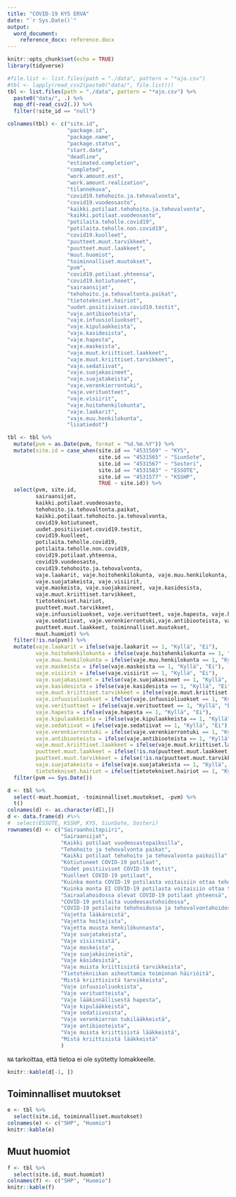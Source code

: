 ```yaml
---
title: "COVID-19 KYS ERVA"
date: "`r Sys.Date()`"
output:
  word_document:
    reference_docx: reference.docx
---
```


```r
knitr::opts_chunk$set(echo = TRUE)
library(tidyverse)

#file.list <- list.files(path = "./data", pattern = "*ajo.csv")
#tbl <- lapply(read_csv2(paste0("data/", file.list)))
tbl <- list.files(path = "./data", pattern = "*ajo.csv") %>% 
  paste0("data/", .) %>% 
  map_df(~read_csv2(.)) %>% 
  filter(!site_id == "null")

colnames(tbl) <- c("site.id",
                   "package.id",
                   "package.name",
                   "package.status",
                   "start.date",
                   "deadline",
                   "estimated.completion",
                   "completed",
                   "work.amount.est",
                   "work.amount.realization",
                   "tilannekuva",
                   "covid19.tehohoito.ja.tehovalvonta",
                   "covid19.vuodeosasto",
                   "kaikki.potilaat.tehohoito.ja.tehovalvonta",
                   "kaikki.potilaat.vuodeosasto",
                   "potilaita.teholle.covid19",
                   "potilaita.teholle.non.covid19",
                   "covid19.kuolleet",
                   "puutteet.muut.tarvikkeet",
                   "puutteet.muut.laakkeet",
                   "muut.huomiot",
                   "toiminnalliset.muutokset",
                   "pvm",
                   "covid19.potilaat.yhteensa",
                   "covid19.kotiutuneet",
                   "sairaansijat",
                   "tehohoito.ja.tehovaltonta.paikat",
                   "tietotekniset.hairiot",
                   "uudet.positiiviset.covid19.testit",
                   "vaje.antibiooteista",
                   "vaje.infuusioliuokset",
                   "vaje.kipulaakkeista",
                   "vaje.kasidesista",
                   "vaje.hapesta",
                   "vaje.maskeista",
                   "vaje.muut.kriittiset.laakkeet",
                   "vaje.muut.kriittiset.tarvikkeet",
                   "vaje.sedatiivat",
                   "vaje.suojakasineet",
                   "vaje.suojatakeista",
                   "vaje.verenkierrontuki",
                   "vaje.verituotteet",
                   "vaje.visiirit",
                   "vaje.hoitohenkilokunta",
                   "vaje.laakarit",
                   "vaje.muu.henkilokunta",
                   "lisatiedot")

tbl <- tbl %>% 
  mutate(pvm = as.Date(pvm, format = "%d.%m.%Y")) %>% 
  mutate(site.id = case_when(site.id == "4531569" ~ "KYS",
                             site.id == "4531565" ~ "SiunSote",
                             site.id == "4531567" ~ "Sosteri",
                             site.id == "4531583" ~ "ESSOTE",
                             site.id == "4531577" ~ "KSSHP",
                             TRUE ~ site.id)) %>% 
  select(pvm, site.id, 
         sairaansijat, 
         kaikki.potilaat.vuodeosasto, 
         tehohoito.ja.tehovaltonta.paikat, 
         kaikki.potilaat.tehohoito.ja.tehovalvonta,
         covid19.kotiutuneet,
         uudet.positiiviset.covid19.testit, 
         covid19.kuolleet, 
         potilaita.teholle.covid19,
         potilaita.teholle.non.covid19, 
         covid19.potilaat.yhteensa, 
         covid19.vuodeosasto,
         covid19.tehohoito.ja.tehovalvonta,
         vaje.laakarit, vaje.hoitohenkilokunta, vaje.muu.henkilokunta,
         vaje.suojatakeista, vaje.visiirit,
         vaje.maskeista, vaje.suojakasineet, vaje.kasidesista,
         vaje.muut.kriittiset.tarvikkeet, 
         tietotekniset.hairiot,
         puutteet.muut.tarvikkeet,
         vaje.infuusioliuokset, vaje.verituotteet, vaje.hapesta, vaje.kipulaakkeista,
         vaje.sedatiivat, vaje.verenkierrontuki,vaje.antibiooteista, vaje.muut.kriittiset.laakkeet,
         puutteet.muut.laakkeet, toiminnalliset.muutokset,
         muut.huomiot) %>% 
  filter(!is.na(pvm)) %>% 
  mutate(vaje.laakarit = ifelse(vaje.laakarit == 1, "Kyllä", "Ei"),
         vaje.hoitohenkilokunta = ifelse(vaje.hoitohenkilokunta == 1, "Kyllä", "Ei"),
         vaje.muu.henkilokunta = ifelse(vaje.muu.henkilokunta == 1, "Kyllä", "Ei"),
         vaje.maskeista = ifelse(vaje.maskeista == 1, "Kyllä", "Ei"),
         vaje.visiirit = ifelse(vaje.visiirit == 1, "Kyllä", "Ei"),
         vaje.suojakasineet = ifelse(vaje.suojakasineet == 1, "Kyllä", "Ei"),
         vaje.kasidesista = ifelse(vaje.kasidesista == 1, "Kyllä", "Ei"),
         vaje.muut.kriittiset.tarvikkeet = ifelse(vaje.muut.kriittiset.tarvikkeet == 1, "Kyllä", "Ei"),
         vaje.infuusioliuokset = ifelse(vaje.infuusioliuokset == 1, "Kyllä", "Ei"),
         vaje.verituotteet = ifelse(vaje.verituotteet == 1, "Kyllä", "Ei"),
         vaje.hapesta = ifelse(vaje.hapesta == 1, "Kyllä", "Ei"),
         vaje.kipulaakkeista = ifelse(vaje.kipulaakkeista == 1, "Kyllä", "Ei"),
         vaje.sedatiivat = ifelse(vaje.sedatiivat == 1, "Kyllä", "Ei"),
         vaje.verenkierrontuki = ifelse(vaje.verenkierrontuki == 1, "Kyllä", "Ei"),
         vaje.antibiooteista = ifelse(vaje.antibiooteista == 1, "Kyllä", "Ei"),
         vaje.muut.kriittiset.laakkeet = ifelse(vaje.muut.kriittiset.laakkeet == 1, "Kyllä", "Ei"),
         puutteet.muut.laakkeet = ifelse(!is.na(puutteet.muut.laakkeet), puutteet.muut.laakkeet, ""),
         puutteet.muut.tarvikkeet = ifelse(!is.na(puutteet.muut.tarvikkeet), puutteet.muut.tarvikkeet, ""),
         vaje.suojatakeista = ifelse(vaje.suojatakeista == 1, "Kyllä", "Ei"),
         tietotekniset.hairiot = ifelse(tietotekniset.hairiot == 1, "Kyllä", "Ei")) %>% 
  filter(pvm == Sys.Date())

d <- tbl %>% 
  select(-muut.huomiot, -toiminnalliset.muutokset, -pvm) %>% 
  t()
colnames(d) <- as.character(d[1,])
d <- data.frame(d) #%>% 
#  select(ESSOTE, KSSHP, KYS, SiunSote, Sosteri)
rownames(d) <- c("Sairaanhoitopiiri",
                 "Sairaansijat",
                 "Kaikki potilaat vuodeosastopaikoilla",
                 "Tehohoito ja tehovalvonta paikat",
                 "Kaikki potilaat tehohoito ja tehovalvonta paikoilla",
                 "Kotiutuneet COVID-19 potilaat",
                 "Uudet positiiviset COVID-19 testit",
                 "Kuolleet COVID-19 potilaat",
                 "Kuinka monta COVID-19 potilasta voitaisiin ottaa tehohoitoon nyt",
                 "Kuinka monta EI COVID-19 potilasta voitaisiin ottaa tehohoitoon nyt",
                 "Sairaalahoidossa olevat COVID-19 potilaat yhteensä",
                 "COVID-19 potilaita vuodeosastohoidossa",
                 "COVID-19 potilaite tehohoidossa ja tehovalvontahoidossa",
                 "Vajetta lääkäreistä",
                 "Vajetta hoitajista",
                 "Vajetta muusta henkilökunnasta",
                 "Vaje suojatakeista",
                 "Vaje visiireistä",
                 "Vaje maskeista",
                 "Vaje suojakäsineistä",
                 "Vaje käsidesistä",
                 "Vaje muista kriittisistä tarvikkeista",
                 "Tietotekniikan aiheuttamia toiminnan häiriöitä",
                 "Mistä kriittisistä tarvikkeista",
                 "Vaje infuusioliuoksista",
                 "Vaje verituotteista",
                 "Vaje lääkinnällisestä hapesta",
                 "Vaje kipulääkkeistä",
                 "Vaje sedatiivoista",
                 "Vaje verenkierron tukilääkkeistä",
                 "Vaje antibiooteista",
                 "Vaje muista kriittisistä lääkkeistä",
                 "Mistä kriittisistä lääkkeistä"
                 )


```

`NA` tarkoittaa, että tietoa ei ole syötetty lomakkeelle.

```r
knitr::kable(d[-1, ])
```

```{=openxml}
<w:p><w:r><w:br w:type="page"/></w:r></w:p>
```


## Toiminnalliset muutokset

```r
e <- tbl %>%
  select(site.id, toiminnalliset.muutokset)
colnames(e) <- c("SHP", "Huomio")
knitr::kable(e)
```

## Muut huomiot

```r
f <- tbl %>% 
  select(site.id, muut.huomiot)
colnames(f) <- c("SHP", "Huomio")
knitr::kable(f)
```

